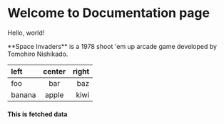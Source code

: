 
# Welcome to Documentation page

Hello, world!


<Callout emoji="👾">
  **Space Invaders** is a 1978 shoot 'em up arcade game developed by Tomohiro
  Nishikado.
</Callout>


| left   | center | right |
| :----- | :----: | ----: |
| foo    |  bar   |   baz |
| banana | apple  |  kiwi |


#### This is fetched data
<Callout type="info" emoji="💻">
  <Profile/>
</Callout>
